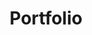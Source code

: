 ---
title: "Portfolio"
description: "Our recent projects"
hasPage: true
itemsHasPage: true
defaultSection:
  variant: "GridVariant"
  columns: 3
  sortBy: "date"
  sortOrder: "desc"
---